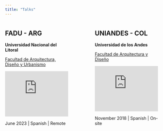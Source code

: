 ```yaml
---
title: "Talks"
---
```


:::: {.columns}

::: {.column width="45%"}

## FADU - ARG

**Universidad Nacional del Litoral**

[Facultad de Arquitectura, Diseño y Urbanismo](https://www.fadu.unl.edu.ar/)

<iframe width="100%" src="https://www.youtube.com/embed/1yZJfC19vVY?si=WJHFZttT-in4DWiR&amp;start=26" title="YouTube video player" frameborder="0" allow="accelerometer; autoplay; clipboard-write; encrypted-media; gyroscope; picture-in-picture; web-share" referrerpolicy="strict-origin-when-cross-origin" allowfullscreen></iframe>

June 2023   |   Spanish |   Remote

:::

::: {.column width="10%"}
<!-- empty column to create gap -->
:::

::: {.column width="45%"}

## UNIANDES - COL

**Universidad de los Andes**

[Facultad de Arquitectura y Diseño](https://arqdis.uniandes.edu.co/)

<iframe src="https://player.vimeo.com/video/224347341?h=b81186087a" width="100%"frameborder="0" allow="autoplay; fullscreen; picture-in-picture" allowfullscreen></iframe>

November 2018   |   Spanish |   On-site

:::

::::